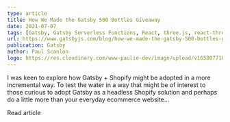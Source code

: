 ```yaml
---
type: article
title: How We Made the Gatsby 500 Bottles Giveaway
date: 2021-07-07
tags: [Gatsby, Gatsby Serverless Functions, React, three.js, react-three-fiber]
url: https://www.gatsbyjs.com/blog/how-we-made-the-gatsby-500-bottles-giveaway/
publication: Gatsby
author: Paul Scanlon
logo: https://res.cloudinary.com/www-paulie-dev/image/upload/v1658077182/paulie.dev/Logos/gatsby-logo_dgbkjm.png
---
```


I was keen to explore how Gatsby + Shopify might be adopted in a more incremental way. To test the water in a way that
might be of interest to those curious to adopt Gatsby as a headless Shopify solution and perhaps do a little more than
your everyday ecommerce website...

<Cta href='https://www.gatsbyjs.com/blog/how-we-made-the-gatsby-500-bottles-giveaway'>
  Read article
</Cta>
